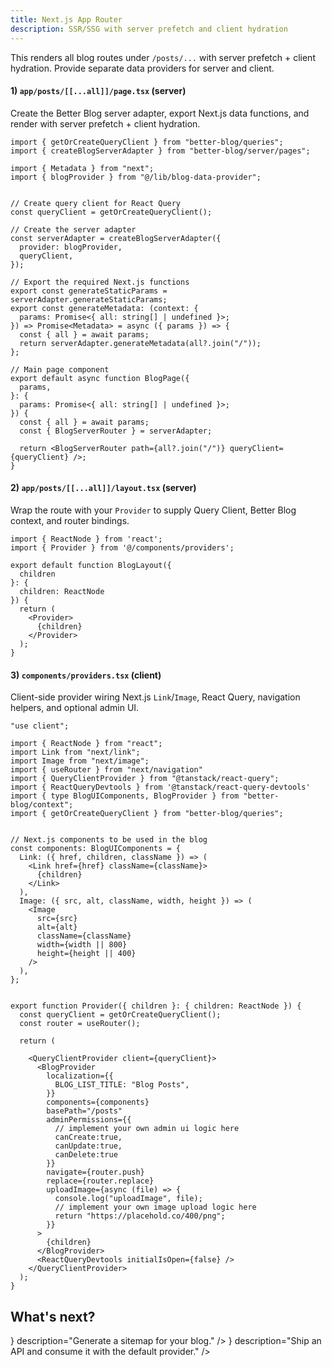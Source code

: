 ```yaml
---
title: Next.js App Router
description: SSR/SSG with server prefetch and client hydration
---
```


This renders all blog routes under `/posts/...` with server prefetch + client hydration. Provide separate data providers for server and client.

#### 1) `app/posts/[[...all]]/page.tsx` (server)
Create the Better Blog server adapter, export Next.js data functions, and render with server prefetch + client hydration.

```tsx
import { getOrCreateQueryClient } from "better-blog/queries";
import { createBlogServerAdapter } from "better-blog/server/pages";

import { Metadata } from "next";
import { blogProvider } from "@/lib/blog-data-provider";


// Create query client for React Query
const queryClient = getOrCreateQueryClient();

// Create the server adapter
const serverAdapter = createBlogServerAdapter({
  provider: blogProvider,
  queryClient,
});

// Export the required Next.js functions
export const generateStaticParams = serverAdapter.generateStaticParams;
export const generateMetadata: (context: {
  params: Promise<{ all: string[] | undefined }>;
}) => Promise<Metadata> = async ({ params }) => {
  const { all } = await params;
  return serverAdapter.generateMetadata(all?.join("/"));
};

// Main page component
export default async function BlogPage({
  params,
}: {
  params: Promise<{ all: string[] | undefined }>;
}) {
  const { all } = await params;
  const { BlogServerRouter } = serverAdapter;

  return <BlogServerRouter path={all?.join("/")} queryClient={queryClient} />;
}
```

#### 2) `app/posts/[[...all]]/layout.tsx` (server)
Wrap the route with your `Provider` to supply Query Client, Better Blog context, and router bindings.

```tsx
import { ReactNode } from 'react';
import { Provider } from '@/components/providers'; 

export default function BlogLayout({ 
  children 
}: { 
  children: ReactNode 
}) {
  return (
    <Provider>
      {children}
    </Provider>
  );
}
```

#### 3) `components/providers.tsx` (client)
Client-side provider wiring Next.js `Link`/`Image`, React Query, navigation helpers, and optional admin UI.

```tsx
"use client";

import { ReactNode } from "react";
import Link from "next/link";
import Image from "next/image";
import { useRouter } from "next/navigation"
import { QueryClientProvider } from "@tanstack/react-query";
import { ReactQueryDevtools } from '@tanstack/react-query-devtools'
import { type BlogUIComponents, BlogProvider } from "better-blog/context";
import { getOrCreateQueryClient } from "better-blog/queries";


// Next.js components to be used in the blog
const components: BlogUIComponents = {
  Link: ({ href, children, className }) => (
    <Link href={href} className={className}>
      {children}
    </Link>
  ),
  Image: ({ src, alt, className, width, height }) => (
    <Image
      src={src}
      alt={alt}
      className={className}
      width={width || 800}
      height={height || 400}
    />
  ),
};


export function Provider({ children }: { children: ReactNode }) {
  const queryClient = getOrCreateQueryClient();
  const router = useRouter();

  return (

    <QueryClientProvider client={queryClient}>
      <BlogProvider
        localization={{
          BLOG_LIST_TITLE: "Blog Posts",
        }}
        components={components}
        basePath="/posts"
        adminPermissions={{
          // implement your own admin ui logic here
          canCreate:true,
          canUpdate:true,
          canDelete:true
        }}
        navigate={router.push}
        replace={router.replace}
        uploadImage={async (file) => {
          console.log("uploadImage", file);
          // implement your own image upload logic here
          return "https://placehold.co/400/png";
        }}
      >
        {children}
      </BlogProvider>
      <ReactQueryDevtools initialIsOpen={false} />
    </QueryClientProvider>
  );
}
```



## What's next?

<Cards>
  <Card
    title="Sitemap generation"
    href="/sitemap"
    icon={<Layers size={20} />}
    description="Generate a sitemap for your blog."
  />
  <Card
    title="API routes"
    href="/api-routes"
    icon={<Router size={20} />}
    description="Ship an API and consume it with the default provider."
  />
</Cards>

